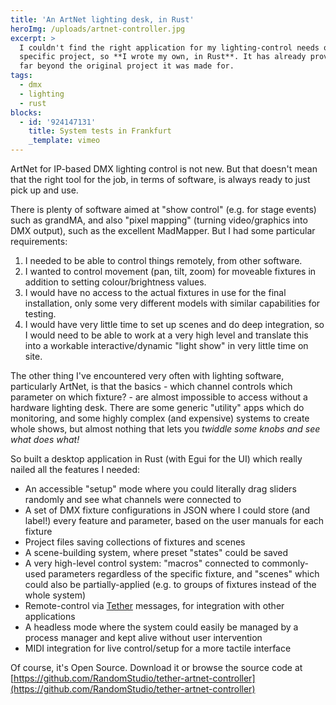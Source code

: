 ```yaml
---
title: 'An ArtNet lighting desk, in Rust'
heroImg: /uploads/artnet-controller.jpg
excerpt: >
  I couldn't find the right application for my lighting-control needs on a
  specific project, so **I wrote my own, in Rust**. It has already proven useful
  far beyond the original project it was made for.
tags:
  - dmx
  - lighting
  - rust
blocks:
  - id: '924147131'
    title: System tests in Frankfurt
    _template: vimeo
---
```


ArtNet for IP-based DMX lighting control is not new. But that doesn't mean that the right tool for the job, in terms of software, is always ready to just pick up and use.

There is plenty of software aimed at "show control" (e.g. for stage events) such as grandMA, and also "pixel mapping" (turning video/graphics into DMX output), such as the excellent MadMapper. But I had some particular requirements:

1. I needed to be able to control things remotely, from other software.
2. I wanted to control movement (pan, tilt, zoom) for moveable fixtures in addition to setting colour/brightness values.
3. I would have no access to the actual fixtures in use for the final installation, only some very different models with similar capabilities for testing.
4. I would have very little time to set up scenes and do deep integration, so I would need to be able to work at a very high level and translate this into a workable interactive/dynamic "light show" in very little time on site.

The other thing I've encountered very often with lighting software, particularly ArtNet, is that the basics - which channel controls which parameter on which fixture? - are almost impossible to access without a hardware lighting desk. There are some generic "utility" apps which do monitoring, and some highly complex (and expensive) systems to create whole shows, but almost nothing that lets you *twiddle some knobs and see what does what!*

So built a desktop application in Rust (with Egui for the UI) which really nailed all the features I needed:

* An accessible "setup" mode where you could literally drag sliders randomly and see what channels were connected to
* A set of DMX fixture configurations in JSON where I could store (and label!) every feature and parameter, based on the user manuals for each fixture
* Project files saving collections of fixtures and scenes
* A scene-building system, where preset "states" could be saved
* A very high-level control system: "macros" connected to commonly-used parameters regardless of the specific fixture, and "scenes" which could also be partially-applied (e.g. to groups of fixtures instead of the whole system)
* Remote-control via [Tether](/projects/Tether-an-in-house-system-to-make-interactive-installations-easier) messages, for integration with other applications
* A headless mode where the system could easily be managed by a process manager and kept alive without user intervention
* MIDI integration for live control/setup for a more tactile interface

Of course, it's Open Source. Download it or browse the source code at [https://github.com/RandomStudio/tether-artnet-controller](https://github.com/RandomStudio/tether-artnet-controller)
